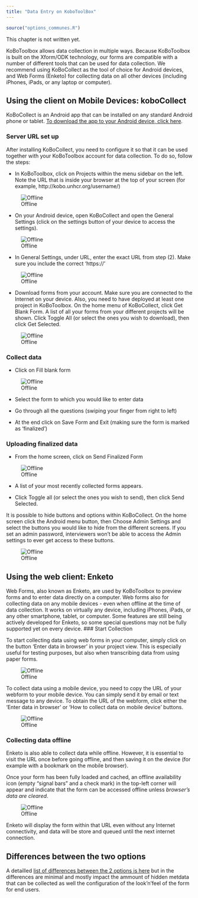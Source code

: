 ---
title: "Data Entry on KoboToolBox"
---

```{r options_communes, include=FALSE}
source("options_communes.R")
```


<div class="important">
This chapter is not written yet.
</div>


KoBoToolbox allows data collection in multiple ways. Because KoBoToolbox is built on the Xform/ODK technology, our forms are compatible with a number of different tools that can be used for data collection. We recommend using KoBoCollect as the tool of choice for Android devices, and Web Forms (Enketo) for collecting data on all other devices (including iPhones, iPads, or any laptop or computer).

##  Using the client on Mobile Devices: koboCollect

KoBoCollect is an Android app that can be installed on any standard Android phone or tablet. [To download the app to your Android device, click here](https://play.google.com/store/apps/details?id=org.koboc.collect.android).

### Server URL set up

After installing KoBoCollect, you need to configure it so that it can be used together with your KoBoToolbox account for data collection. To do so, follow the steps:

* In KoBoToolbox, click on Projects within the menu sidebar on the left. Note the URL that is inside your browser at the top of your screen (for example, http://kobo.unhcr.org/username/)

![Offline](images/dash_url.png)

* On your Android device, open KoBoCollect and open the General Settings (click on the settings button of your device to access the settings). 

![Offline](images/collect_settings_button_EX.png)

* In General Settings, under URL, enter the exact URL from step (2). Make sure you include the correct 'https://'

![Offline](images/collect_settings_url_EX.png)

* Download forms from your account. Make sure you are connected to the Internet on your device. Also, you need to have deployed at least one project in KoBoToolbox.  On the home menu of KoBoCollect, click Get Blank Form. A list of all your forms from your different projects will be shown. Click Toggle All (or select the ones you wish to download), then click Get Selected.

![Offline](images/collect_home_getformsEX.png)

### Collect data 

* Click on Fill blank form

![Offline](images/collect_home_add_data_EX.png)

* Select the form to which you would like to enter data 

* Go through all the questions (swiping your finger from right to left)

* At the end click on Save Form and Exit (making sure the form is marked as 'finalized')

### Uploading finalized data


* From the home screen, click on Send Finalized Form

![Offline](images/collect_home_upload_data_EX.png)

* A list of your most recently collected forms appears.

* Click Toggle all (or select the ones you wish to send), then click Send Selected.

It is possible to hide buttons and options within KoBoCollect. On the home screen click the Android menu button, then Choose Admin Settings and select the buttons you would like to hide from the different screens. If you set an admin password,  interviewers won't be able to access the Admin settings to ever get access to these buttons.

![Offline](images/collect_settings_Adminbutton_EX.png)

    
##  Using the web client: Enketo

Web Forms, also known as Enketo, are used by KoBoToolbox to preview  forms and to enter data directly on a computer. Web forms also for collecting data on any mobile devices - even when offline at the time of data collection. It works on virtually any device, including iPhones, iPads, or any other smartphone, tablet, or computer. Some features are still being actively developed for Enketo, so some special questions may not be fully supported yet on every device.
### Start Collection 

To start collecting data using web forms in your computer, simply click on the button 'Enter data in browser' in your project view. This is especially useful for testing purposes, but also when transcribing data from using paper forms.

![Offline](images/kbt_kc_enketo2_PC.png)

To collect data using a mobile device, you need to copy the URL of your webform to your mobile device. You can simply send it by email or text message to any device. To obtain the URL of the webform, click either the 'Enter data in browser' or 'How to collect data on mobile device' buttons.

![Offline](images/kbt_kc_enketo1.png)

### Collecting data offline

Enketo is also able to collect data while offline. However, it is essential to visit the URL once before going offline, and then saving it on the device (for example with a bookmark on the mobile browser).

Once your form has been fully loaded and cached, an offline availability icon (empty "signal bars" and a check mark) in the top-left corner will appear and indicate that the form can be accessed offline unless *browser's data are cleared*.

![Offline](images/enketooffline.png)

Enketo will display the form within that URL even without any Internet connectivity, and data  will be store and queued until the next internet connection.


## Differences between the two options
A detailled [list of differences between the 2 options is here](http://support.kobotoolbox.org/customer/portal/articles/1653813) but in the differences are minimal and mostly impact the ammount of hidden metdata that can be collected as well the configuration of the look'n'feel of the form for end users.

